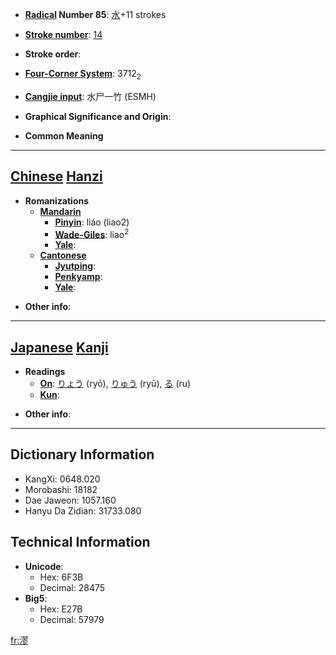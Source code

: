* '''[[Wiktionary:Chinese radical index| Radical]] Number 85''': [[Wiktionary:Chinese radical index 水|水]]+11 strokes

* '''[[Wiktionary:Chinese total strokes index|Stroke number]]''': [[Wiktionary:Chinese total strokes index 14|14]]

* '''Stroke order''': 

* '''[[Wiktionary:Chinese four corner index|Four-Corner System]]''': 3712<sub>2</sub>

* '''[[Wiktionary:Chinese Cangjie index|Cangjie input]]''': 水尸一竹 (ESMH)

* '''Graphical Significance and Origin''': 

* '''Common Meaning'''

----

== [[Chinese]] [[Hanzi]] ==

* '''Romanizations'''
** '''[[Mandarin]]'''
*** '''[[Pinyin]]''': liáo (liao2)
*** '''[[Wade-Giles]]''': liao<sup>2</sup>
*** '''[[Yale]]''': 
** '''[[Cantonese]]'''
*** '''[[Jyutping]]''':
*** '''[[Penkyamp]]''': 
*** '''[[Yale]]''': 

* '''Other info''': 

----

== [[Japanese]] [[Kanji]] ==

* '''Readings'''
** '''[[On]]''': [[りょう]] (ryō), [[りゅう]] (ryū), [[る]] (ru)
** '''[[Kun]]''': 

* '''Other info''':  

----

== Dictionary Information ==

* KangXi: 0648.020
* Morobashi: 18182
* Dae Jaweon: 1057.160
* Hanyu Da Zidian: 31733.080

== Technical Information ==

* '''Unicode''':
** Hex: 6F3B
** Decimal: 28475
* '''Big5''':
** Hex: E27B
** Decimal: 57979

[[fr:漻]]